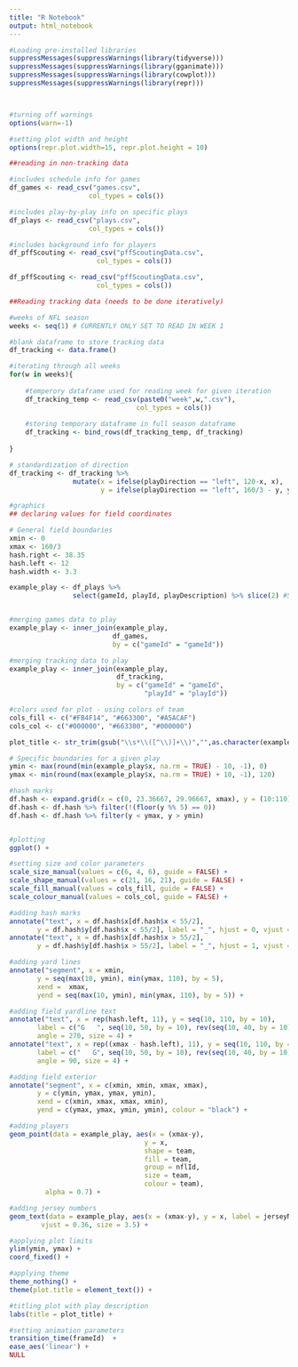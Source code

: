 ```yaml
---
title: "R Notebook"
output: html_notebook
---
```


```r
#Loading pre-installed libraries
suppressMessages(suppressWarnings(library(tidyverse)))
suppressMessages(suppressWarnings(library(gganimate)))
suppressMessages(suppressWarnings(library(cowplot)))
suppressMessages(suppressWarnings(library(repr)))



#turning off warnings
options(warn=-1)

#setting plot width and height
options(repr.plot.width=15, repr.plot.height = 10)
```

```r
##reading in non-tracking data

#includes schedule info for games
df_games <- read_csv("games.csv",
                    col_types = cols())

#includes play-by-play info on specific plays
df_plays <- read_csv("plays.csv",
                    col_types = cols())

#includes background info for players
df_pffScouting <- read_csv("pffScoutingData.csv",
                      col_types = cols())
```
```r
df_pffScouting <- read_csv("pffScoutingData.csv",
                      col_types = cols())
```

```r
##Reading tracking data (needs to be done iteratively)

#weeks of NFL season
weeks <- seq(1) # CURRENTLY ONLY SET TO READ IN WEEK 1

#blank dataframe to store tracking data
df_tracking <- data.frame()

#iterating through all weeks
for(w in weeks){
    
    #temperory dataframe used for reading week for given iteration
    df_tracking_temp <- read_csv(paste0("week",w,".csv"),
                                col_types = cols())
    
    #storing temporary dataframe in full season dataframe
    df_tracking <- bind_rows(df_tracking_temp, df_tracking)                            
    
}
```

```r
# standardization of direction
df_tracking <- df_tracking %>%
                mutate(x = ifelse(playDirection == "left", 120-x, x),
                       y = ifelse(playDirection == "left", 160/3 - y, y))
```

```r
#graphics
## declaring values for field coordinates

# General field boundaries
xmin <- 0
xmax <- 160/3
hash.right <- 38.35
hash.left <- 12
hash.width <- 3.3
```

```r
example_play <- df_plays %>%
                select(gameId, playId, playDescription) %>% slice(2) #SELECTS THE GAME


#merging games data to play
example_play <- inner_join(example_play,
                          df_games,
                          by = c("gameId" = "gameId"))

#merging tracking data to play
example_play <- inner_join(example_play,
                           df_tracking,
                           by = c("gameId" = "gameId",
                                  "playId" = "playId"))
```


```r
#colors used for plot - using colors of team
cols_fill <- c("#FB4F14", "#663300", "#A5ACAF")
cols_col <- c("#000000", "#663300", "#000000")

plot_title <- str_trim(gsub("\\s*\\([^\\)]+\\)","",as.character(example_play$playDescription[1])))

# Specific boundaries for a given play
ymin <- max(round(min(example_play$x, na.rm = TRUE) - 10, -1), 0)
ymax <- min(round(max(example_play$x, na.rm = TRUE) + 10, -1), 120)

#hash marks
df.hash <- expand.grid(x = c(0, 23.36667, 29.96667, xmax), y = (10:110))
df.hash <- df.hash %>% filter(!(floor(y %% 5) == 0))
df.hash <- df.hash %>% filter(y < ymax, y > ymin)


#plotting
ggplot() +

#setting size and color parameters
scale_size_manual(values = c(6, 4, 6), guide = FALSE) + 
scale_shape_manual(values = c(21, 16, 21), guide = FALSE) +
scale_fill_manual(values = cols_fill, guide = FALSE) + 
scale_colour_manual(values = cols_col, guide = FALSE) +

#adding hash marks
annotate("text", x = df.hash$x[df.hash$x < 55/2], 
       y = df.hash$y[df.hash$x < 55/2], label = "_", hjust = 0, vjust = -0.2) + 
annotate("text", x = df.hash$x[df.hash$x > 55/2], 
       y = df.hash$y[df.hash$x > 55/2], label = "_", hjust = 1, vjust = -0.2) + 

#adding yard lines
annotate("segment", x = xmin, 
       y = seq(max(10, ymin), min(ymax, 110), by = 5), 
       xend =  xmax, 
       yend = seq(max(10, ymin), min(ymax, 110), by = 5)) + 

#adding field yardline text
annotate("text", x = rep(hash.left, 11), y = seq(10, 110, by = 10), 
       label = c("G   ", seq(10, 50, by = 10), rev(seq(10, 40, by = 10)), "   G"), 
       angle = 270, size = 4) + 
annotate("text", x = rep((xmax - hash.left), 11), y = seq(10, 110, by = 10), 
       label = c("   G", seq(10, 50, by = 10), rev(seq(10, 40, by = 10)), "G   "), 
       angle = 90, size = 4) + 

#adding field exterior
annotate("segment", x = c(xmin, xmin, xmax, xmax), 
       y = c(ymin, ymax, ymax, ymin), 
       xend = c(xmin, xmax, xmax, xmin), 
       yend = c(ymax, ymax, ymin, ymin), colour = "black") + 

#adding players
geom_point(data = example_play, aes(x = (xmax-y),
                                  y = x, 
                                  shape = team,
                                  fill = team,
                                  group = nflId,
                                  size = team,
                                  colour = team), 
         alpha = 0.7) +  

#adding jersey numbers
geom_text(data = example_play, aes(x = (xmax-y), y = x, label = jerseyNumber), colour = "white", 
        vjust = 0.36, size = 3.5) + 

#applying plot limits
ylim(ymin, ymax) + 
coord_fixed() +

#applying theme
theme_nothing() + 
theme(plot.title = element_text()) +

#titling plot with play description
labs(title = plot_title) +

#setting animation parameters
transition_time(frameId)  +
ease_aes('linear') + 
NULL
```

